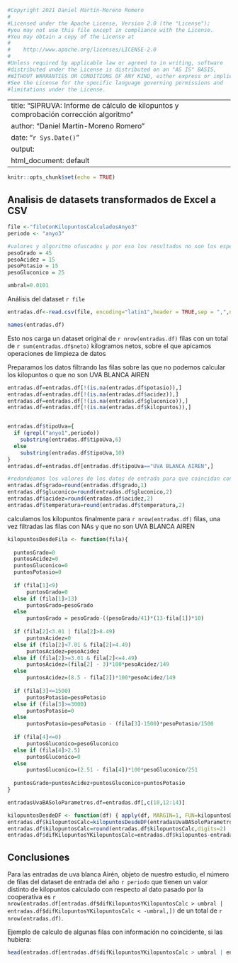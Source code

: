 ```r
#Copyright 2021 Daniel Martín-Moreno Romero
#
#Licensed under the Apache License, Version 2.0 (the "License");
#you may not use this file except in compliance with the License.
#You may obtain a copy of the License at
#
#    http://www.apache.org/licenses/LICENSE-2.0
#
#Unless required by applicable law or agreed to in writing, software
#distributed under the License is distributed on an "AS IS" BASIS,
#WITHOUT WARRANTIES OR CONDITIONS OF ANY KIND, either express or implied.
#See the License for the specific language governing permissions and
#limitations under the License.
```
---
title: "SIPRUVA: Informe de cálculo de kilopuntos y comprobación corrección algoritmo"
author: "Daniel Martín-Moreno Romero"
date: "`r Sys.Date()`"
output:
  html_document: default
---

```r
knitr::opts_chunk$set(echo = TRUE)
```

## Analisis de datasets transformados de Excel a CSV

```r
file <-"fileConKilopuntosCalculadosAnyo3"
periodo <- "anyo3"

#valores y algoritmo ofuscados y por eso los resultados no son los esperados en el marco del TFM
pesoGrado = 45
pesoAcidez = 15
pesoPotasio = 15
pesoGluconico = 25

umbral=0.0101


```

Análisis del dataset `r file`

```r
entradas.df<-read.csv(file, encoding="latin1",header = TRUE,sep = ",",na.strings = "")

names(entradas.df)
```

Esto nos carga un dataset original de `r nrow(entradas.df)` filas con un total de `r sum(entradas.df$neto)` kilogramos netos, sobre el que apicamos operaciones de limpieza de datos

Preparamos los datos filtrando las filas sobre las que no podemos calcular los kilopuntos o que no son UVA BLANCA AIREN
```r
entradas.df=entradas.df[!(is.na(entradas.df$potasio)),]
entradas.df=entradas.df[!(is.na(entradas.df$acidez)),]
entradas.df=entradas.df[!(is.na(entradas.df$gluconico)),]
entradas.df=entradas.df[!(is.na(entradas.df$kilopuntos)),]


entradas.df$tipoUva={
  if (grepl("anyo1",periodo))
    substring(entradas.df$tipoUva,6)
  else
    substring(entradas.df$tipoUva,10)
}
entradas.df=entradas.df[entradas.df$tipoUva=="UVA BLANCA AIREN",]

```

```r
#redondeamos los valores de los datos de entrada para que coincidan con los valores dados a los vectores para el calculo de kilopuntos
entradas.df$grado=round(entradas.df$grado,1)
entradas.df$gluconico=round(entradas.df$gluconico,2)
entradas.df$acidez=round(entradas.df$acidez,2)
entradas.df$temperatura=round(entradas.df$temperatura,2)

```

calculamos los kilopuntos finalmente para `r nrow(entradas.df)` filas, una vez filtradas las filas con NAs y que no son UVA BLANCA AIREN
```r
kilopuntosDesdeFila <- function(fila){
  
  puntosGrado=0
  puntosAcidez=0
  puntosGluconico=0
  puntosPotasio=0
  
  if (fila[1]<9)
      puntosGrado=0
  else if (fila[1]>13)
      puntosGrado=pesoGrado
  else
      puntosGrado = pesoGrado-((pesoGrado/41)*(13-fila[1])*10)
  
  if (fila[2]<3.01 | fila[2]>8.49)
      puntosAcidez=0
  else if (fila[2]<7.01 & fila[2]>4.49)
      puntosAcidez=pesoAcidez
  else if (fila[2]>=3.01 & fila[2]<=4.49)
      puntosAcidez=(fila[2] - 3)*100*pesoAcidez/149
  else
      puntosAcidez=(8.5 - fila[2])*100*pesoAcidez/149
  
  if (fila[3]<=1500)
      puntosPotasio=pesoPotasio
  else if (fila[3]>=3000)
      puntosPotasio=0
  else
      puntosPotasio=pesoPotasio - (fila[3]-1500)*pesoPotasio/1500
  
  if (fila[4]<=0)
      puntosGluconico=pesoGluconico
  else if (fila[4]>2.5)
      puntosGluconico=0
  else
      puntosGluconico=(2.51 - fila[4])*100*pesoGluconico/251
  
  puntosGrado+puntosAcidez+puntosGluconico+puntosPotasio
}

entradasUvaBASoloParametros.df=entradas.df[,c(10,12:14)]

kilopuntosDesdeDF <- function(df) {	apply(df, MARGIN=1, FUN=kilopuntosDesdeFila)}
entradas.df$kilopuntosCalc=kilopuntosDesdeDF(entradasUvaBASoloParametros.df)
entradas.df$kilopuntosCalc=round(entradas.df$kilopuntosCalc,digits=2)
entradas.df$difKilopuntosYKilopuntosCalc=entradas.df$kilopuntos-entradas.df$kilopuntosCalc

```

## Conclusiones 

Para las entradas de uva blanca Airén, objeto de nuestro estudio, el número de filas del dataset de entrada del año `r periodo` que tienen un valor distinto de kilopuntos calculado con respecto al dato pasado por la cooperativa es `r nrow(entradas.df[entradas.df$difKilopuntosYKilopuntosCalc > umbral | entradas.df$difKilopuntosYKilopuntosCalc < -umbral,])` de un total de `r nrow(entradas.df)`.

Ejemplo de calculo de algunas filas con información no coincidente, si las hubiera:
```r
head(entradas.df[entradas.df$difKilopuntosYKilopuntosCalc > umbral | entradas.df$difKilopuntosYKilopuntosCalc < -umbral ,])
```

